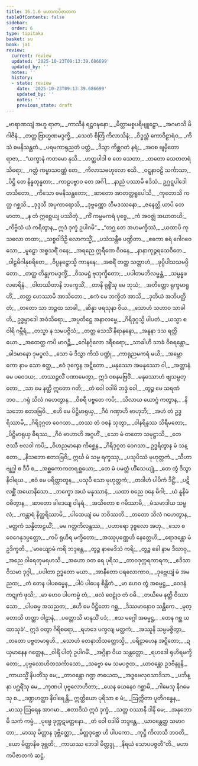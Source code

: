 ```yaml
---
title: 16.1.6 မဟာကပိဇာတက
tableOfContents: false
sidebar:
  order: 6
type: tipitaka
basket: su
book: ja1
review:
  current: review
  updated: '2025-10-23T09:13:39.686699'
  updated_by: ''
  notes: ''
  history:
  - state: review
    date: '2025-10-23T09:13:39.686699'
    updated_by: ''
    notes: ''
    previous_state: draft
---
```



<ReviewStatus review={frontmatter.review} showDetails={true} />

<HypothesisAnnotation frontmatter={frontmatter} />

<DynamicBreadcrumb />

<Division number="178" book="ja1" e="ch" v="22" p="380">

<Paragraph number="3438" type="verses" book="ja1">
_ဗာရာဏသျံ အဟူ ရာဇာ,_  
_ကာသီနံ ရဋ္ဌဝဍ္ဎနော;_  
_မိတ္တာမစ္စပရိဗျူဠှော,_  
_အဂမာသိ မိဂါဇိနံ._  

</Paragraph>

</Division>
<Division number="179" book="ja1" e="ch" v="22" p="380">

<Paragraph number="3439" type="verses" book="ja1">
_တတ္ထ ဗြာဟ္မဏမဒ္ဒက္ခိ,_  
_သေတံ စိတြံ ကိလာသိနံ;_  
_ဝိဒ္ဓသ္တံ ကောဝိဠာရံဝ,_  
_ကိသံ ဓမနိသန္ထတံ._  

</Paragraph>

</Division>
<Division number="180" book="ja1" e="ch" v="22" p="380">

<Paragraph number="3440" type="verses" book="ja1">
_ပရမကာရုညတံ ပတ္တံ,_  
_ဒိသွာ ကိစ္ဆဂတံ နရံ;_  
_အဝစ ဗျမှိတော ရာဇာ,_  
_“ယက္ခာနံ ကတမော နုသိ._  

</Paragraph>

</Division>
<Division number="181" book="ja1" e="ch" v="22" p="380">

<Paragraph number="3441" type="verses" book="ja1">
_ဟတ္ထပါဒါ စ တေ သေတာ,_  
_တတော သေတတရံ သိရော;_  
_ဂတ္တံ ကမ္မာသဝဏ္ဏံ တေ,_  
_ကိလာသဗဟုလော စသိ._  

</Paragraph>

</Division>
<Division number="182" book="ja1" e="ch" v="22" p="380">

<Paragraph number="3442" type="verses" book="ja1">
_ဝဋ္ဋနာဝဠိ သင်္ကာသာ,_  
_ပိဋ္ဌိ တေ နိန္နတုန္နတာ;_  
_ကာဠပဗ္ဗာဝ တေ အင်္ဂါ,_  
_နာညံ ပဿာမိ ဧဒိသံ._  

</Paragraph>

</Division>
<Division number="183" book="ja1" e="ch" v="22" p="381">

<Paragraph number="3443" type="verses" book="ja1">
ဥဂ္ဃဋ္ဋပါဒေါ တသိတော,_  
_ကိသော ဓမနိသန္ထတော;_  
_ဆာတော အာတတ္တရူပေါသိ,_  
_ကုတောသိ ကတ္ထ ဂစ္ဆသိ._  

</Paragraph>

</Division>
<Division number="184" book="ja1" e="ch" v="22" p="381">

<Paragraph number="3444" type="verses" book="ja1">
_ဒုဒ္ဒသီ အပ္ပကာရောသိ,_  
_ဒုဗ္ဗဏ္ဏော ဘီမဒဿနော;_  
_ဇနေတ္တိ ယာပိ တေ မာတာ,_  
_န တံ ဣစ္ဆေယျ ပဿိတုံ._  

</Paragraph>

</Division>
<Division number="185" book="ja1" e="ch" v="22" p="381">

<Paragraph number="3445" type="verses" book="ja1">
_ကိံ ကမ္မမကရံ ပုဗ္ဗေ,_  
_ကံ အဝဇ္ဈံ အဃာတယိ;_  
_ကိဗ္ဗိသံ ယံ ကရိတွာန,_  
ဣဒံ ဒုက္ခံ ဥပါဂမိ”._  

</Paragraph>

</Division>
<Division number="186" book="ja1" e="ch" v="22" p="381">

<Paragraph number="3446" type="verses" book="ja1">
_“တဂ္ဃ တေ အဟမက္ခိဿံ,_  
_ယထာပိ ကုသလော တထာ;_  
_သစ္စဝါဒိဉှိ လောကသ္မိံ,_  
_ပသံသန္တီဓ ပဏ္ဍိတာ._  

</Paragraph>

</Division>
<Division number="187" book="ja1" e="ch" v="22" p="381">

<Paragraph number="3447" type="verses" book="ja1">
_ဧကော စရံ ဂေါဂဝေသော,_  
_မူဠှော အစ္စသရိံ ဝနေ;_  
_အရညေ ဣရီဏေ ဝိဝနေ,_  
_နာနာကုဉ္ဇရသေဝိတေ._  

</Paragraph>

</Division>
<Division number="188" book="ja1" e="ch" v="22" p="381">

<Paragraph number="3448" type="verses" book="ja1">
_ဝါဠမိဂါနုစရိတေ,_  
_ဝိပ္ပနဋ္ဌောသ္မိ ကာနနေ;_  
_အစရိံ တတ္ထ သတ္တာဟံ,_  
_ခုပ္ပိပါသသမပ္ပိတော._  

</Paragraph>

</Division>
<Division number="189" book="ja1" e="ch" v="22" p="381">

<Paragraph number="3449" type="verses" book="ja1">
_တတ္ထ တိန္ဒုကမဒ္ဒက္ခိံ,_  
_ဝိသမဋ္ဌံ ဗုဘုက္ခိတော;_  
_ပပါတမဘိလမ္ဗန္တံ,_  
_သမ္ပန္နဖလဓာရိနံ._  

</Paragraph>

</Division>
<Division number="190" book="ja1" e="ch" v="22" p="381">

<Paragraph number="3450" type="verses" book="ja1">
_ဝါတဿိတာနိ ဘက္ခေသိံ,_  
_တာနိ ရုစ္စိံသု မေ ဘုသံ;_  
_အတိတ္တော ရုက္ခမာရူဟိံ,_  
_တတ္ထ ဟေဿာမိ အာသိတော._  

</Paragraph>

</Division>
<Division number="191" book="ja1" e="ch" v="22" p="381">

<Paragraph number="3451" type="verses" book="ja1">
_ဧကံ မေ ဘက္ခိတံ အာသိ,_  
_ဒုတိယံ အဘိပတ္ထိတံ;_  
_တတော သာ ဘဉ္ဇထ သာခါ,_  
_ဆိန္နာ ဖရသုနာ ဝိယ._  

</Paragraph>

</Division>
<Division number="192" book="ja1" e="ch" v="22" p="381">

<Paragraph number="3452" type="verses" book="ja1">
_သောဟံ သဟာဝ သာခါဟိ,_  
ဥဒ္ဓမ္ပာဒေါ အဝံသိရော;_  
_အပ္ပတိဋ္ဌေ အနာလမ္ဗေ,_  
_ဂိရိဒုဂ္ဂသ္မိ ပါပတံ._  

</Paragraph>

</Division>
<Division number="193" book="ja1" e="ch" v="22" p="381">

<Paragraph number="3453" type="verses" book="ja1">
_ယသ္မာ စ ဝါရိ ဂမ္ဘီရံ,_  
_တသ္မာ န သမပဇ္ဇိသံ;_  
_တတ္ထ သေသိံ နိရာနန္ဒော,_  
_အနူနာ ဒသ ရတ္တိယော._  

</Paragraph>

</Division>
<Division number="194" book="ja1" e="ch" v="22" p="381">

<Paragraph number="3454" type="verses" book="ja1">
_အထေတ္ထ ကပိ မာဂဉ္ဆိ,_  
_ဂေါနင်္ဂုလော ဒရီစရော;_  
_သာခါဟိ သာခံ ဝိစရန္တော,_  
_ခါဒမာနော ဒုမပ္ဖလံ._  

</Paragraph>

</Division>
<Division number="195" book="ja1" e="ch" v="22" p="382">

<Paragraph number="3455" type="verses" book="ja1">
_သော မံ ဒိသွာ ကိသံ ပဏ္ဍုံ,_  
_ကာရုညမကရံ မယိ;_  
_အမ္ဘော ကော နာမ သော ဧတ္ထ,_  
_ဧဝံ ဒုက္ခေန အဋ္ဋိတော._  

</Paragraph>

</Division>
<Division number="196" book="ja1" e="ch" v="22" p="382">

<Paragraph number="3456" type="verses" book="ja1">
_မနုဿော အမနုဿော ဝါ,_  
_အတ္တာနံ မေ ပဝေဒယ;_  
_တဿဉ္ဇလိံ ပဏာမေတွာ,_  
ဣဒံ ဝစနမဗြဝိံ._  

</Paragraph>

</Division>
<Division number="197" book="ja1" e="ch" v="22" p="382">

<Paragraph number="3457" type="verses" book="ja1">
_မနုဿောဟံ ဗျသမ္ပတ္တော,_  
_သာ မေ နတ္ထိ ဣတော ဂတိ;_  
_တံ ဝေါ ဝဒါမိ ဘဒ္ဒံ ဝေါ,_  
_တွဉ္စ မေ သရဏံ ဘဝ._  

</Paragraph>

</Division>
<Division number="198" book="ja1" e="ch" v="22" p="382">

<Paragraph number="3458" type="verses" book="ja1">
_ဂရုံ သိလံ ဂဟေတွာန,_  
_ဝိစရီ ပဗ္ဗတေ ကပိ;_  
_သိလာယ ယောဂ္ဂံ ကတွာန,_  
_နိသဘော ဧတဒဗြဝိ._  

</Paragraph>

</Division>
<Division number="199" book="ja1" e="ch" v="22" p="382">

<Paragraph number="3459" type="verses" book="ja1">
_ဧဟိ မေ ပိဋ္ဌိမာရုယှ,_  
_ဂီဝံ ဂဏှာဟိ ဗာဟုဘိ;_  
_အဟံ တံ ဥဒ္ဓရိဿာမိ,_  
_ဂိရိဒုဂ္ဂတ ဝေဂသာ._  

</Paragraph>

</Division>
<Division number="200" book="ja1" e="ch" v="22" p="382">

<Paragraph number="3460" type="verses" book="ja1">
_တဿ တံ ဝစနံ သုတွာ,_  
_ဝါနရိန္ဒဿ သိရီမတော;_  
_ပိဋ္ဌိမာရုယှ ဓီရဿ,_  
_ဂီဝံ ဗာဟာဟိ အဂ္ဂဟိံ._  

</Paragraph>

</Division>
<Division number="201" book="ja1" e="ch" v="22" p="382">

<Paragraph number="3461" type="verses" book="ja1">
_သော မံ တတော သမုဋ္ဌာသိ,_  
_တေဇဿီ ဗလဝါ ကပိ;_  
_ဝိဟညမာနော ကိစ္ဆေန,_  
_ဂိရိဒုဂ္ဂတ ဝေဂသာ._  

</Paragraph>

</Division>
<Division number="202" book="ja1" e="ch" v="22" p="382">

<Paragraph number="3462" book="ja1">
ဥဒ္ဓရိတွာန မံ သန္တော,_  
_နိသဘော ဧတဒဗြဝိ;_  
ဣင်္ဃ မံ သမ္မ ရက္ခဿု,_  
_ပသုပိဿံ မုဟုတ္တကံ._  

</Paragraph>

</Division>
<Division number="203" book="ja1" e="ch" v="22" p="382">

<Paragraph number="3463" type="verses" book="ja1">
_သီဟာ ဗျဂ္ဃါ စ ဒီပီ စ,_  
_အစ္ဆကောကတရစ္ဆယော;_  
_တေ မံ ပမတ္တံ ဟိံသေယျုံ,_  
_တေ တွံ ဒိသွာ နိဝါရယ._  

</Paragraph>

</Division>
<Division number="204" book="ja1" e="ch" v="22" p="382">

<Paragraph number="3464" type="verses" book="ja1">
_ဧဝံ မေ ပရိတ္တာတူန,_  
_ပသုပီ သော မုဟုတ္တကံ;_  
_တဒါဟံ ပါပိကံ ဒိဋ္ဌိံ,_  
_ပဋိလစ္ဆိံ အယောနိသော._  

</Paragraph>

</Division>
<Division number="205" book="ja1" e="ch" v="22" p="382">

<Paragraph number="3465" type="verses" book="ja1">
_ဘက္ခော အယံ မနုဿာနံ,_  
_ယထာ စညေ ဝနေ မိဂါ;_  
_ယံ နူနိမံ ဝဓိတွာန,_  
_ဆာတော ခါဒေယျ ဝါနရံ._  

</Paragraph>

</Division>
<Division number="206" book="ja1" e="ch" v="22" p="382">

<Paragraph number="3466" type="verses" book="ja1">
_အသိတော စ ဂမိဿာမိ,_  
_မံသမာဒါယ သမ္ဗလံ;_  
_ကန္တာရံ နိတ္ထရိဿာမိ,_  
_ပါထေယျံ မေ ဘဝိဿတိ._  

</Paragraph>

</Division>
<Division number="207" book="ja1" e="ch" v="22" p="382">

<Paragraph number="3467" type="verses" book="ja1">
_တတော သိလံ ဂဟေတွာန,_  
_မတ္ထကံ သန္နိတာဠယိံ;_  
_မမ ဂတ္တကိလန္တဿ,_  
_ပဟာရော ဒုဗ္ဗလော အဟု._  

</Paragraph>

</Division>
<Division number="208" book="ja1" e="ch" v="22" p="383">

<Paragraph number="3468" type="verses" book="ja1">
_သော စ ဝေဂေနုဒပ္ပတ္တော,_  
_ကပိ ရုဟိရ မက္ခိတော;_  
_အဿုပုဏ္ဏေဟိ နေတ္တေဟိ,_  
_ရောဒန္တော မံ ဥဒိက္ခတိ._  

</Paragraph>

</Division>
<Division number="209" book="ja1" e="ch" v="22" p="383">

<Paragraph number="3469" type="verses" book="ja1">
_‘မာယျောမံ ကရိ ဘဒ္ဒန္တေ,_  
_တွဉ္စ နာမေဒိသံ ကရိ;_  
_တွဉ္စ ခေါ နာမ ဒီဃာဝု,_  
_အညေ ဝါရေတုမရဟသိ._  

</Paragraph>

</Division>
<Division number="210" book="ja1" e="ch" v="22" p="383">

<Paragraph number="3470" type="verses" book="ja1">
_အဟော ဝတ ရေ ပုရိသ,_  
_တာဝဒုက္ကရကာရက;_  
_ဧဒိသာ ဝိသမာ ဒုဂ္ဂါ,_  
_ပပါတာ ဥဒ္ဓတော မယာ._  

</Paragraph>

</Division>
<Division number="211" book="ja1" e="ch" v="22" p="383">

<Paragraph number="3471" type="verses" book="ja1">
_အာနီတော ပရလောကာဝ,_  
_ဒုဗ္ဘေယျံ မံ အမညထ;_  
_တံ တေန ပါပဓမ္မေန,_  
_ပါပံ ပါပေန စိန္တိတံ._  

</Paragraph>

</Division>
<Division number="212" book="ja1" e="ch" v="22" p="383">

<Paragraph number="3472" type="verses" book="ja1">
_မာ ဟေဝ တွံ အဓမ္မဋ္ဌ,_  
_ဝေဒနံ ကဋုကံ ဖုသိ;_  
_မာ ဟေဝ ပါပကမ္မံ တံ,_  
_ဖလံ ဝေဠုံဝ တံ ဝဓိ._  

</Paragraph>

</Division>
<Division number="213" book="ja1" e="ch" v="22" p="383">

<Paragraph number="3473" type="verses" book="ja1">
_တယိမေ နတ္ထိ ဝိဿာသော,_  
_ပါပဓမ္မ အသညတ;_  
_ဧဟိ မေ ပိဋ္ဌိတော ဂစ္ဆ,_  
_ဒိဿမာနောဝ သန္တိကေ._  

</Paragraph>

</Division>
<Division number="214" book="ja1" e="ch" v="22" p="383">

<Paragraph number="3474" type="verses" book="ja1">
_မုတ္တောသိ ဟတ္ထာ ဝါဠာနံ,_  
_ပတ္တောသိ မာနုသိံ ပဒံ;_  
_ဧသ မဂ္ဂေါ အဓမ္မဋ္ဌ,_  
_တေန ဂစ္ဆ ယထာသုခံ’._  

</Paragraph>

</Division>
<Division number="215" book="ja1" e="ch" v="22" p="383">

<Paragraph number="3475" type="verses" book="ja1">
ဣဒံ ဝတွာ ဂိရိစရော,_  
_ရဟဒေ ပက္ခလျ မတ္ထကံ;_  
_အဿူနိ သမ္ပမဇ္ဇိတွာ,_  
_တတော ပဗ္ဗတမာရုဟိ._  

</Paragraph>

</Division>
<Division number="216" book="ja1" e="ch" v="22" p="383">

<Paragraph number="3476" type="verses" book="ja1">
_သောဟံ တေနာဘိသတ္တောသ္မိ,_  
_ပရိဠာဟေန အဋ္ဋိတော;_  
_ဍယှမာနေန ဂတ္တေန,_  
_ဝါရိံ ပါတုံ ဥပါဂမိံ._  

</Paragraph>

</Division>
<Division number="217" book="ja1" e="ch" v="22" p="383">

<Paragraph number="3477" type="verses" book="ja1">
_အဂ္ဂိနာ ဝိယ သန္တတ္တော,_  
_ရဟဒေါ ရုဟိရမက္ခိတော;_  
_ပုဗ္ဗလောဟိတသင်္ကာသော,_  
_သဗ္ဗော မေ သမပဇ္ဇထ._  

</Paragraph>

</Division>
<Division number="218" book="ja1" e="ch" v="22" p="383">

<Paragraph number="3478" type="verses" book="ja1">
_ယာဝန္တော ဥဒဗိန္ဒူနိ,_  
_ကာယသ္မိံ နိပတိံသု မေ;_  
_တာဝန္တော ဂဏ္ဍ ဇာယေထ,_  
_အဒ္ဓဗေလုဝသာဒိသာ._  

</Paragraph>

</Division>
<Division number="219" book="ja1" e="ch" v="22" p="383">

<Paragraph number="3479" type="verses" book="ja1">
_ပဘိန္နာ ပဂ္ဃရိံသု မေ,_  
_ကုဏပါ ပုဗ္ဗလောဟိတာ;_  
_ယေန ယေနေဝ ဂစ္ဆာမိ,_  
_ဂါမေသု နိဂမေသု စ._  

</Paragraph>

</Division>
<Division number="220" book="ja1" e="ch" v="22" p="384">

<Paragraph number="3480" type="verses" book="ja1">
_ဒဏ္ဍဟတ္ထာ နိဝါရေန္တိ,_  
ဣတ္ထိယော ပုရိသာ စ မံ;_  
_ဩက္ကိတာ ပူတိဂန္ဓေန,_  
_မာဿု ဩရေန အာဂမာ._  

</Paragraph>

</Division>
<Division number="221" book="ja1" e="ch" v="22" p="384">

<Paragraph number="3481" type="verses" book="ja1">
_ဧတာဒိသံ ဣဒံ ဒုက္ခံ,_  
_သတ္တ ဝဿာနိ ဒါနိ မေ;_  
_အနုဘောမိ သကံ ကမ္မံ,_  
_ပုဗ္ဗေ ဒုက္ကဋမတ္တနော._  

</Paragraph>

</Division>
<Division number="222" book="ja1" e="ch" v="22" p="384">

<Paragraph number="3482" type="verses" book="ja1">
_တံ ဝေါ ဝဒါမိ ဘဒ္ဒန္တေ,_  
_ယာဝန္တေတ္ထ သမာဂတာ;_  
_မာဿု မိတ္တာန ဒုဗ္ဘိတ္ထော,_  
_မိတ္တဒုဗ္ဘော ဟိ ပါပကော._  

</Paragraph>

</Division>
<Division number="223" book="ja1" e="ch" v="22" p="384">

<Paragraph number="3483" type="verses" book="ja1">
_ကုဋ္ဌီ ကိလာသီ ဘဝတိ,_  
_ယော မိတ္တာနိဓ ဒုဗ္ဘတိ;_  
_ကာယဿ ဘေဒါ မိတ္တဒ္ဒု,_  
_နိရယံ သောပပဇ္ဇတီ”တိ._  


</Paragraph>
</Division>

<Paragraph number="3484" type="center" book="ja1">
မဟာကပိဇာတကံ ဆဋ္ဌံ.
</Paragraph>